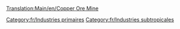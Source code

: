 [[Translation:Main/en/Copper Ore Mine]]
{{Template:Industries/Fr
|image=Copperoremine.png
|nom=Mine de cuivre
|climats=[[Main/en/Climat/Fr#Subtropical|Subtropical]]
|accepte=Rien
|produit=[[Main/fr/Minerai de cuivre|Minerai de cuivre]]
}}

[[Category:fr/Industries primaires]]
[[Category:fr/Industries subtropicales]]